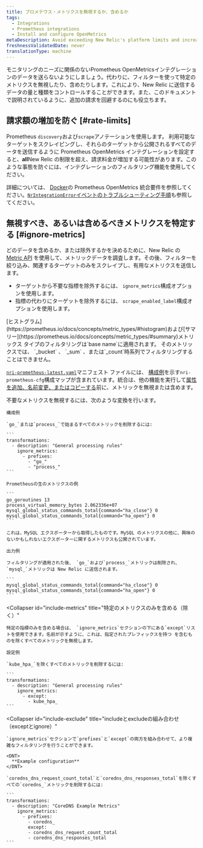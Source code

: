 ```yaml
---
title: プロメテウス・メトリクスを無視するか、含めるか
tags:
  - Integrations
  - Prometheus integrations
  - Install and configure OpenMetrics
metaDescription: Avoid exceeding New Relic's platform limits and increasing your billing charges by using the Prometheus OpenMetrics integration's filtering capabilities.
freshnessValidatedDate: never
translationType: machine
---
```


モニタリングのニーズに関係のないPrometheus OpenMetricsインテグレーションのデータを送らないようにしましょう。代わりに、フィルターを使って特定のメトリクスを無視したり、含めたりします。これにより、New Relic に送信するデータの量と種類をコントロールすることができます。また、このドキュメントで説明されているように、追加の請求を回避するのにも役立ちます。

## 請求額の増加を防ぐ [#rate-limits]

Prometheus `discovery`および`scrape`アノテーションを使用します。 利用可能なターゲットをスクレイピングし、それらのターゲットから公開されるすべてのデータを送信するように Prometheus OpenMetrics インテグレーションを設定すると、<DNT>**all**</DNT>New Relic の制限を超え、請求料金が増加する可能性があります。このような事態を防ぐには、インテグレーションのフィルタリング機能を使用してください。

詳細については、 [Docker](/docs/integrations/prometheus-integrations/get-started/monitor-prometheus-new-relic#OpenMetrics)の Prometheus OpenMetrics 統合要件を参照してください。[`NrIntegrationError`イベントのトラブルシューティング手順](/docs/integrations/prometheus-integrations/troubleshooting/rate-limit-errors-prometheus-integration)も参照してください。

## 無視すべき、あるいは含めるべきメトリクスを特定する [#ignore-metrics]

どのデータを含めるか、または除外するかを決めるために、New Relic の [Metric API](/docs/data-ingest-apis/get-data-new-relic/metric-api/view-query-you-metric-data#explore-metric-data) を使用して、メトリックデータを調査します。その後、フィルターを絞り込み、関連するターゲットのみをスクレイプし、有用なメトリクスを送信します。

* ターゲットから不要な指標を除外するには、 `ignore_metrics`構成オプションを使用します。
* 指標の代わりにターゲットを除外するには、 `scrape_enabled_label`構成オプションを使用します。

<Callout variant="caution">
  [ヒストグラム](https://prometheus.io/docs/concepts/metric_types/#histogram)および[サマリー](https://prometheus.io/docs/concepts/metric_types/#summary)メトリックス タイプのフィルタリングは`base name`に適用されます。 そのメトリックスでは、 `_bucket` 、 `_sum` 、または`_count`時系列でフィルタリングすることはできません。
</Callout>

[`nri-prometheus-latest.yaml`](https://download.newrelic.com/infrastructure_agent/integrations/kubernetes/nri-prometheus-latest.yaml)マニフェスト ファイルには、 [構成例](/docs/integrations/prometheus-integrations/configure/configure-prometheus-openmetrics-integration)を示す`nri-prometheus-cfg`構成マップが含まれています。統合は、他の機能を実行して[属性を追加、名前変更、またはコピーする](/docs/integrations/prometheus-integrations/view-query-data/add-rename-copy-prometheus-attributes)前に、メトリックを無視または含めます。

<CollapserGroup>
  <Collapser
    id="example-ignore"
    title="不要なメトリクスを除外する（無視する）"
  >
    不要なメトリクスを無視するには、次のような変換を行います。

    構成例

    `go_`または`process_`で始まるすべてのメトリックを削除するには:

    ```
    transformations:
      - description: "General processing rules"
        ignore_metrics:
          - prefixes:
            - "go_"
            - "process_"
    ```

    Prometheusの生のメトリクスの例

    ```
    go_goroutines 13
    process_virtual_memory_bytes 2.062336e+07
    mysql_global_status_commands_total{command="ha_close"} 0
    mysql_global_status_commands_total{command="ha_open"} 0
    ```

    これは、MySQL エクスポーターから取得したものです。MySQL のメトリクスの他に、興味のないかもしれないエクスポーターに関するメトリクスも公開されています。

    出力例

    フィルタリングが適用された後、 `go_`および`process_`メトリックは削除され、 `mysql_`メトリックは New Relic に送信されます。

    ```
    mysql_global_status_commands_total{command="ha_close"} 0 
    mysql_global_status_commands_total{command="ha_open"} 0
    ```
  </Collapser>

  <Collapser
    id="include-metrics"
    title="特定のメトリクスのみを含める（除く）"
  >
    特定の指標のみを含める場合は、 `ignore_metrics`セクションの下にある`except`リストを使用できます。名前が示すように、これは、指定されたプレフィックスを持つ を含むものを除くすべてのメトリックを無視します。

    設定例

    `kube_hpa_`を除くすべてのメトリックを削除するには:

    ```
    transformations:
      - description: "General processing rules"
        ignore_metrics:
          - except:
            - kube_hpa_
    ```
  </Collapser>

  <Collapser
    id="include-exclude"
    title="includeとexcludeの組み合わせ（exceptとignore）"
  >
    `ignore_metrics`セクションで`prefixes`と`except`の両方を組み合わせて、より複雑なフィルタリングを行うことができます。

    <DNT>
      **Example configuration**
    </DNT>

    `coredns_dns_request_count_total`と`coredns_dns_responses_total`を除くすべての`coredns_`メトリックを削除するには:

    ```
    transformations:
      - description: "CoreDNS Example Metrics"
        ignore_metrics:
          - prefixes:
            - coredns_
            except:
            - coredns_dns_request_count_total
            - coredns_dns_responses_total
    ```
  </Collapser>
</CollapserGroup>
